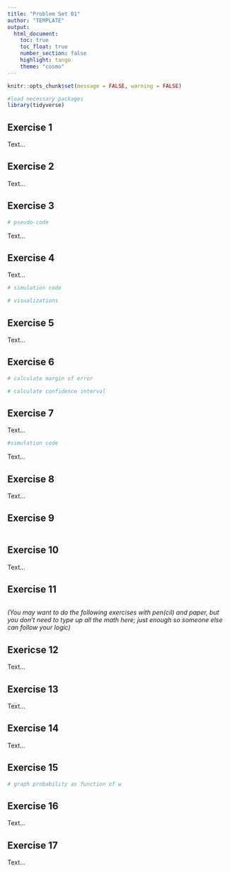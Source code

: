 ```yaml
---
title: "Problem Set 01"
author: "TEMPLATE"
output: 
  html_document:
    toc: true
    toc_float: true
    number_section: false
    highlight: tango
    theme: "cosmo"
---
```


```r
knitr::opts_chunk$set(message = FALSE, warning = FALSE)
```

```r
#load necessary packages
library(tidyverse)
```


## Exercise 1

Text...

## Exercise 2

Text...

## Exercise 3

```r
# pseudo-code

```

Text...

## Exercise 4

Text...

```r
# simulation code

```

```r
# visualizations

```


## Exercise 5

Text...


## Exercise 6

```r
# calculate margin of error

# calculate confidence interval

```


## Exercise 7

Text...

```r
#simulation code
```

Text...

## Exercise 8

Text...

## Exercise 9

```r

```


## Exercise 10

Text...


## Exercise 11

```r

```

*(You may want to do the following exercises with pen(cil) and paper, but you don't need to type up all the math here; just enough so someone else can follow your logic)*

## Exericse 12

Text...

## Exercise 13

Text...

## Exercise 14

Text... 

## Exercise 15

```r
# graph probability as function of w

```

## Exercise 16

Text...

## Exercise 17

Text...




